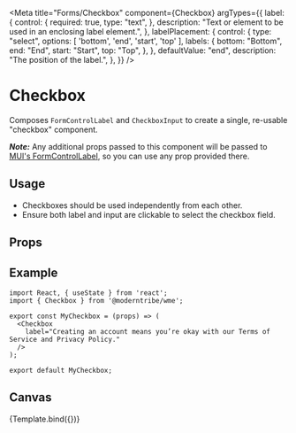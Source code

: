 
<Meta
  title="Forms/Checkbox"
  component={Checkbox}
  argTypes={{
    label: {
      control: {
        required: true,
        type: "text",
      },
      description: "Text or element to be used in an enclosing label element.",
    },
    labelPlacement: {
      control: {
        type: "select",
        options: [ 'bottom', 'end', 'start', 'top' ],
        labels: {
          bottom: "Bottom",
          end: "End",
          start: "Start",
          top: "Top",
        },
      },
      defaultValue: "end",
      description: "The position of the label.",
    },
  }}
/>


# Checkbox

Composes `FormControlLabel` and `CheckboxInput` to create a single, re-usable "checkbox" component.

**_Note:_** Any additional props passed to this component will be passed to <a href="https://mui.com/material-ui/api/form-control-label" target="_blank">MUI's FormControlLabel</a>, so you can use any prop provided there.


## Usage

- Checkboxes should be used independently from each other.
- Ensure both label and input are clickable to select the checkbox field.

## Props

<ArgsTable story="." />

## Example

```
import React, { useState } from 'react';
import { Checkbox } from '@moderntribe/wme';

export const MyCheckbox = (props) => (
  <Checkbox
    label="Creating an account means you’re okay with our Terms of Service and Privacy Policy."
  />
);

export default MyCheckbox;
```

## Canvas

<Canvas>
  <Story
    name="Base"
    args={{
      label:
        "Creating an account means you’re okay with our Terms of Service and Privacy Policy.",
    }}
  >
    {Template.bind({})}
  </Story>
</Canvas>
